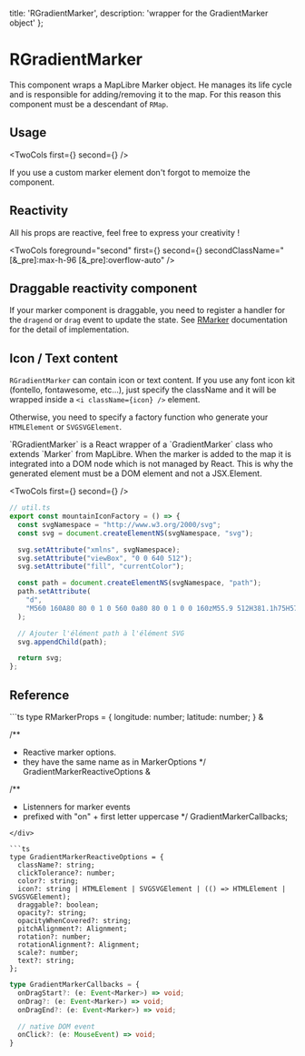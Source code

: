   title: 'RGradientMarker',
  description: 'wrapper for the GradientMarker object'
};


# RGradientMarker

This component wraps a MapLibre Marker object. He manages its life cycle and is
responsible for adding/removing it to the map. For this reason this component
must be a descendant of `RMap`.

## Usage


<TwoCols first={<ShikiContent html={basicCode} />} second={<Basic />} />

If you use a custom marker element don't forgot to memoize the component.


## Reactivity

All his props are reactive, feel free to express your creativity !


<TwoCols foreground="second" first={<Reactivity />} second={<ShikiContent html={reactivityCode} />} secondClassName="[&_pre]:max-h-96 [&_pre]:overflow-auto" />



## Draggable reactivity component

If your marker component is draggable, you need to register a handler for the `dragend` or `drag` event
to update the state. See [RMarker](/rmarker#draggable-controlled-component) documentation for the detail
of implementation.


## Icon / Text content

`RGradientMarker` can contain icon or text content. If you use any font icon kit (fontello, fontawesome,
etc...), just specify the className and it will be wrapped inside a `<i className={icon} />` element.

Otherwise, you need to specify a factory function who generate your `HTMLElement` or `SVGSVGElement`.

<Flash>
`RGradientMarker` is a React wrapper of a `GradientMarker` class who extends `Marker` from MapLibre. When the marker is added to the map it is integrated into a DOM node which is not managed
by React. This is why the generated element must be a DOM element and not a JSX.Element.
</Flash>


<TwoCols first={<ShikiContent html={iconTextCode} />} second={<IconText />} />

```ts
// util.ts
export const mountainIconFactory = () => {
  const svgNamespace = "http://www.w3.org/2000/svg";
  const svg = document.createElementNS(svgNamespace, "svg");

  svg.setAttribute("xmlns", svgNamespace);
  svg.setAttribute("viewBox", "0 0 640 512");
  svg.setAttribute("fill", "currentColor");

  const path = document.createElementNS(svgNamespace, "path");
  path.setAttribute(
    "d",
    "M560 160A80 80 0 1 0 560 0a80 80 0 1 0 0 160zM55.9 512H381.1h75H578.9c33.8 0 61.1-27.4 61.1-61.1c0-11.2-3.1-22.2-8.9-31.8l-132-216.3C495 196.1 487.8 192 480 192s-15 4.1-19.1 10.7l-48.2 79L286.8 81c-6.6-10.6-18.3-17-30.8-17s-24.1 6.4-30.8 17L8.6 426.4C3 435.3 0 445.6 0 456.1C0 487 25 512 55.9 512z",
  );

  // Ajouter l'élément path à l'élément SVG
  svg.appendChild(path);

  return svg;
};
```

## Reference

<div className="grid grid-cols-1 lg:grid-cols-2 gap-4 my-4">
<div className="row-span-2">
```ts
type RMarkerProps =
  {
    longitude: number;
    latitude: number;
  } &



  /**
   * Reactive marker options.
   * they have the same name as in MarkerOptions
   */
  GradientMarkerReactiveOptions &




  /**
   * Listenners for marker events
   * prefixed with "on" + first letter uppercase
   */
  GradientMarkerCallbacks;

```
</div>

```ts
type GradientMarkerReactiveOptions = {
  className?: string;
  clickTolerance?: number;
  color?: string;
  icon?: string | HTMLElement | SVGSVGElement | (() => HTMLElement | SVGSVGElement);
  draggable?: boolean;
  opacity?: string;
  opacityWhenCovered?: string;
  pitchAlignment?: Alignment;
  rotation?: number;
  rotationAlignment?: Alignment;
  scale?: number;
  text?: string;
};
```
```ts
type GradientMarkerCallbacks = {
  onDragStart?: (e: Event<Marker>) => void;
  onDrag?: (e: Event<Marker>) => void;
  onDragEnd?: (e: Event<Marker>) => void;

  // native DOM event
  onClick?: (e: MouseEvent) => void;
}
```
</div>
